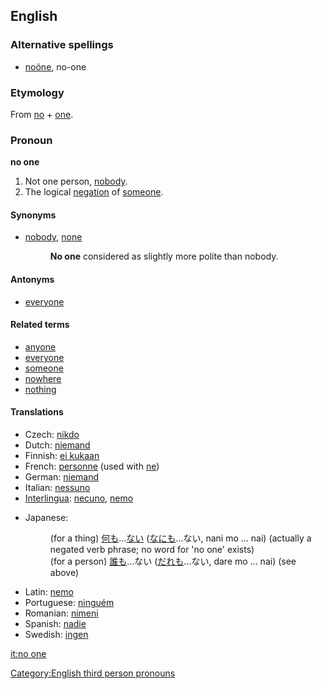 ==English==

===Alternative spellings===
* [[:wiki:Umlaut (diacritic)|noöne]], no-one

===Etymology===
From [[no]] + [[one]].

===Pronoun===
'''no one'''

# Not one person, [[nobody]].
# The logical [[negation]] of [[someone]].

====Synonyms====
* [[nobody]], [[none]]
*: '''No one''' considered as slightly more polite than nobody.

====Antonyms====
* [[everyone]]

====Related terms====
* [[anyone]]
* [[everyone]]
* [[someone]]
* [[nowhere]]
* [[nothing]]

====Translations====
{{trans-top|not one person}}
* Czech: [[nikdo]]
* Dutch: [[niemand]]
* Finnish: [[ei kukaan]]
* French: [[personne]] (used with [[ne]])
* German: [[niemand]]
* Italian: [[nessuno]]
* [[Interlingua]]: [[necuno]], [[nemo]]
{{trans-mid}}
* Japanese:
*: (for a thing) [[何も]]...[[ない]] ([[なにも]]...ない, nani mo ... nai) (actually a negated verb phrase; no word for 'no one' exists)
*: (for a person) [[誰も]]...ない ([[だれも]]...ない, dare mo ... nai) (see above)
* Latin: [[nemo]]
* Portuguese: [[ninguém]]
* Romanian: [[nimeni]]
* Spanish: [[nadie]]
* Swedish: [[ingen]]
{{trans-bottom}}

[[Category:English third person pronouns]]

[[it:no one]]